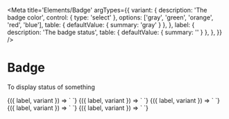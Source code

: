 
<Meta
  title='Elements/Badge'
  argTypes={{
    variant: {
      description: 'The badge color',
      control: { type: 'select' },
      options: ['gray', 'green', 'orange', 'red', 'blue'],
      table: { defaultValue: { summary: 'gray' } },
    },
    label: {
      description: 'The badge status',
      table: { defaultValue: { summary: '' } },
    },
  }}
/>

# Badge

To display status of something

<Canvas>
  <Story
    name='Neutral'
    args={{
      variant: 'gray',
      label: 'Inactive',
    }}
  >
    {({ label, variant }) => `
<v-badge
  variant='${variant}'
  label='${label}'
/>
    `}
  </Story>
</Canvas>

<Canvas>
  <Story
    name='Success'
    args={{
      variant: 'green',
      label: 'Active',
    }}
  >
    {({ label, variant }) => `
<v-badge
  variant='${variant}'
  label='${label}'
/>
    `}
  </Story>
</Canvas>

<Canvas>
  <Story
    name='Warning'
    args={{
      variant: 'orange',
      label: 'Danger',
    }}
  >
    {({ label, variant }) => `
<v-badge
  variant='${variant}'
  label='${label}'
/>
    `}
  </Story>
</Canvas>

<Canvas>
  <Story
    name='Danger'
    args={{
      variant: 'red',
      label: 'Unhealthy',
    }}
  >
    {({ label, variant }) => `
<v-badge
  variant='${variant}'
  label='${label}'
/>
    `}
  </Story>
</Canvas>

<Canvas>
  <Story
    name='Info'
    args={{
      variant: 'blue',
      label: 'Info',
    }}
  >
    {({ label, variant }) => `
<v-badge
  variant='${variant}'
  label='${label}'
/>
    `}
  </Story>
</Canvas>
